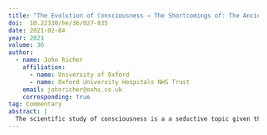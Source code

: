```yaml
---
title: "The Evolution of Consciousness – The Shortcomings of: The Ancient Origins of Consciousness by Todd Feinberg and Jon Mallatt, and an Alternative Approach'"
doi:  10.22330/he/36/027-035
date: 2021-02-04
year: 2021
volume: 36
author:
  - name: John Richer
    affiliation:
      - name: University of Oxford
      - name: Oxford University Hospitals NHS Trust
    email: johnricher@oxhs.co.uk
    corresponding: true
tag: Commentary
abstract: |
  The scientific study of consciousness is a a seductive topic given that we are a species which ascribes consciousness to each other. We communicate on the assumption others are conscious agents like ourselves. So to investigate the evolution of this phenomenon as in the book The Ancient Origins of Consciousness would seem promising. Unfortunately, despite great detail and eruditon in the discussion of evolution, the endeavour hits the same obstacles and make the same mistakes as is seen in swathes of psychology. The central error is that consciousness is treated as the same sort of publicly observable phenomenon as behaviour or brain physiology and so can be the subject of scientific study. But it isn’t and it can’t, and this paper offers an explaination why.
---
```

